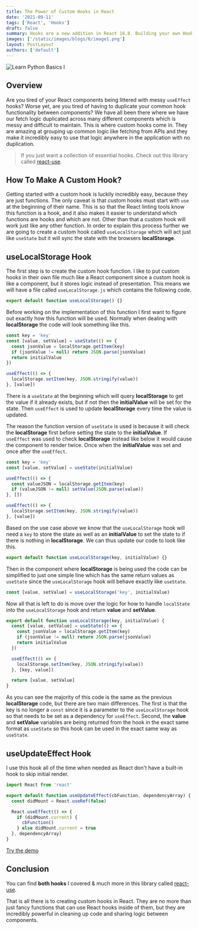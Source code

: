 ```yaml
---
title: The Power of Custom Hooks in React
date: '2021-09-11'
tags: ['React', 'Hooks']
draft: false
summary: Hooks are a new addition in React 16.8. Building your own Hooks lets you extract component logic into reusable functions.
images: ['/static/images/blogs/6/image1.png']
layout: PostLayout
authors: ['default']
---
```


![Learn Python Basics I](/static/images/blogs/6/image1.png)

<TOCInline toc={props.toc} toHeading={2} />

## Overview

Are you tired of your React components being littered with messy `useEffect` hooks?
Worse yet, are you tired of having to duplicate your common hook functionality between components?
We have all been there where we have our fetch logic duplicated across many different components which is messy and difficult to maintain.
This is where custom hooks come in. They are amazing at grouping up common logic like fetching from APIs
and they make it incredibly easy to use that logic anywhere in the application with no duplication.

> If you just want a collection of essential hooks. Check out this library called [react-use](https://github.com/streamich/react-use).

## How To Make A Custom Hook?

Getting started with a custom hook is luckily incredibly easy, because they are just functions.
The only caveat is that custom hooks must start with `use` at the beginning of their name.
This is so that the React linting tools know this function is a hook,
and it also makes it easier to understand which functions are hooks and which are not.
Other than that a custom hook will work just like any other function.
In order to explain this process further we are going to create a custom hook called `useLocalStorage`
which will act just like `useState` but it will sync the state with the browsers **localStorage**.

## useLocalStorage Hook

The first step is to create the custom hook function.
I like to put custom hooks in their own file much like a React component since a custom hook is like a component,
but it stores logic instead of presentation. This means we will have a file called `useLocalStorage.js` which contains the following code.

```jsx
export default function useLocalStorage() {}
```

Before working on the implementation of this function I first want to figure out exactly how this function will be used.
Normally when dealing with **localStorage** the code will look something like this.

```jsx
const key = 'key'
const [value, setValue] = useState(() => {
  const jsonValue = localStorage.getItem(key)
  if (jsonValue != null) return JSON.parse(jsonValue)
  return initialValue
})

useEffect(() => {
  localStorage.setItem(key, JSON.stringify(value))
}, [value])
```

There is a `useState` at the beginning which will query **localStorage** to get the value if it already exists,
but if not then the **initialValue** will be set for the state.
Then `useEffect` is used to update **localStorage** every time the value is updated.

The reason the function version of `useState` is used is because it will check the **localStorage** first before setting the state to the **initialValue**.
If `useEffect` was used to check **localStorage** instead like below it would cause the component to render twice.
Once when the **initialValue** was set and once after the `useEffect`.

```jsx
const key = 'key'
const [value, setValue] = useState(initialValue)

useEffect(() => {
  const valueJSON = localStorage.getItem(key)
  if (valueJSON != null) setValue(JSON.parse(value))
}, [])

useEffect(() => {
  localStorage.setItem(key, JSON.stringify(value))
}, [value])
```

Based on the use case above we know that the `useLocalStorage` hook will need a `key` to store the state
as well as an **initialValue** to set the state to if there is nothing in **localStorage**.
We can thus update our code to look like this.

```jsx
export default function useLocalStorage(key, initialValue) {}
```

Then in the component where **localStorage** is being used the code can be simplified to just one simple line
which has the same return values as `useState` since the `useLocalStorage` hook will behave exactly like `useState`.

```jsx
const [value, setValue] = useLocalStorage('key', initialValue)
```

Now all that is left to do is move over the logic for how to handle `localState` into the `useLocalStorage` hook and return **value** and **setValue**.

```jsx {10,12}
export default function useLocalStorage(key, initialValue) {
  const [value, setValue] = useState(() => {
    const jsonValue = localStorage.getItem(key)
    if (jsonValue != null) return JSON.parse(jsonValue)
    return initialValue
  })

  useEffect(() => {
    localStorage.setItem(key, JSON.stringify(value))
  }, [key, value])

  return [value, setValue]
}
```

As you can see the majority of this code is the same as the previous **localStorage** code,
but there are two main differences. The first is that the key is no longer a `const` since it is a parameter to the `useLocalStorage` hook
so that needs to be set as a dependency for `useEffect`.
Second, the **value** and **setValue** variables are being returned from the hook in the exact same format as `useState`
so this hook can be used in the exact same way as `useState`.

## useUpdateEffect Hook

I use this hook all of the time when needed as React don't have a built-in hook to skip initial render.

```jsx
import React from 'react'

export default function useUpdateEffect(cbFunction, dependencyArray) {
  const didMount = React.useRef(false)

  React.useEffect(() => {
    if (didMount.current) {
      cbFunction()
    } else didMount.current = true
  }, dependencyArray)
}
```

[Try the demo](https://stackblitz.com/edit/react-xm82vm)

## Conclusion

You can find **both hooks** I covered & much more in this library called [react-use](https://github.com/streamich/react-use).

That is all there is to creating custom hooks in React.
They are no more than just fancy functions that can use React hooks inside of them,
but they are incredibly powerful in cleaning up code and sharing logic between components.
